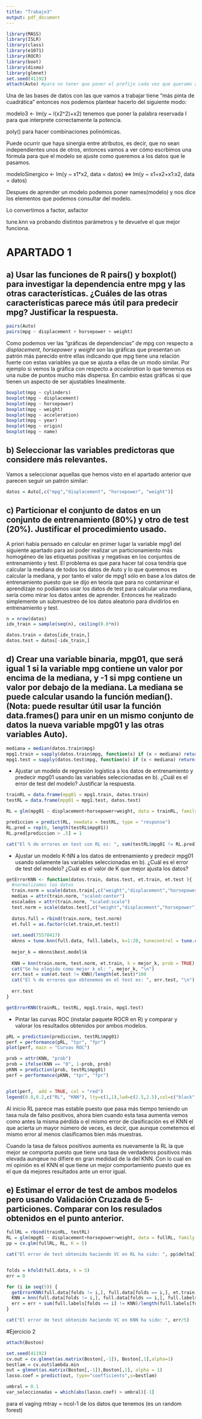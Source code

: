 ```yaml
---
title: "Trabajo3"
output: pdf_document
---
```

```r
library(MASS)
library(ISLR)
library(class)
library(e1071)
library(ROCR)
library(boot)
library(dismo)
library(glmnet)
set.seed(41192)
attach(Auto) #para no tener que poner el prefijo cada vez que queramo acceder a una atributo del dataframe
```

Una de las bases de datos con las que vamos a trabajar tiene "más pinta de cuadrática" entonces nos podemos plantear hacerlo del siguiente modo:

modelo3 <- lm(y ~ I(x2^2)+x2) tenemos que poner la palabra reservada I para que interprete correctamente la potencia.

poly() para hacer combinaciones polinómicas.

Puede ocurrir que haya sinergia entre atributos, es decir, que no sean independientes unos de otros, entonces vamos a ver cómo escrbimos una fórmula para que el modelo se ajuste como queremos a los datos que le pasamos.

modeloSinergico <- lm(y ~ x1*x2, data = datos) <=> lm(y ~ x1+x2+x1:x2, data = datos)

Despues de aprender un modelo podemos poner names(modelo) y nos dice los elementos que podemos consultar del modelo.

Lo convertimos a factor, asfactor

tune.knn va probando distintos parámetros y te devuelve el que mejor funciona.

# APARTADO 1

## a) Usar las funciones de R pairs() y boxplot() para investigar la dependencia entre mpg y las otras características. ¿Cuáles de las otras características parece más útil para predecir mpg? Justificar la respuesta.

```r
pairs(Auto)
pairs(mpg ~ displacement + horsepower + weight)
```

Como podemos ver las "gráficas de dependencias" de mpg con respecto a *displacement*, *horsepower* y *weight* son las gráficas que presentan un patrón más parecido entre ellas indicando que mpg tiene una relación fuerte con estas variables ya que se ajusta a ellas de un modo similar. Por ejemplo si vemos la gráfica con respecto a *acceleration* lo que tenemos es una nube de puntos mucho más dispersa. En cambio estas gráficas si que tienen un aspecto de ser ajustables linealmente.

```r
boxplot(mpg ~ cylinders)
boxplot(mpg ~ displacement)
boxplot(mpg ~ horsepower)
boxplot(mpg ~ weight)
boxplot(mpg ~ acceleration)
boxplot(mpg ~ year)
boxplot(mpg ~ origin)
boxplot(mpg ~ name)
```



## b) Seleccionar las variables predictoras que considere más relevantes.

Vamos a seleccionar aquellas que hemos visto en el apartado anterior que parecen seguir un patrón similar:

```r
datos = Auto[,c("mpg","displacement", "horsepower", "weight")]
```

## c) Particionar el conjunto de datos en un conjunto de entrenamiento (80%) y otro de test (20%). Justificar el procedimiento usado.

A priori había pensado en calcular en primer lugar la variable mpg1 del siguiente apartado para así poder realizar un particionamiento más homogéneo de las etiquetas positivas y negativas en los conjuntos de entrenamiento y test. El problema es que para hacer tal cosa tendría que calcular la mediana de todos los datos de Auto y lo que queremos es calcular la mediana, y por tanto el valor de mpg1 sólo en base a los datos de entrenamiento puesto que se dijo en teoría que para no contaminar el aprendizaje no podíamos usar los datos de test para calcular una mediana, sería como mirar los datos antes de aprender. Entonces he realizado simplemente un submuestreo de los datos aleatorio para dividirlos en entrenamiento y test.

```r
n = nrow(datos)
idx_train = sample(seq(n), ceiling(0.8*n))

datos.train = datos[idx_train,]
datos.test = datos[-idx_train,]
```
## d) Crear una variable binaria, mpg01, que será igual 1 si la variable mpg contiene un valor por encima de la mediana, y -1 si mpg contiene un valor por debajo de la mediana. La mediana se puede calcular usando la función median(). (Nota: puede resultar útil usar la función data.frames() para unir en un mismo conjunto de datos la nueva variable mpg01 y las otras variables Auto).

```r
mediana = median(datos.train$mpg)
mpg1.train = sapply(datos.train$mpg, function(x) if (x < mediana) return(0) else return(1))
mpg1.test = sapply(datos.test$mpg, function(x) if (x < mediana) return(0) else return(1))
```

* Ajustar un modelo de regresión logística a los datos de entrenamiento y predecir mpg01 usando las variables seleccionadas en b). ¿Cuál es el error de test del modelo? Justificar la respuesta.

```r
trainRL = data.frame(mpg01 = mpg1.train, datos.train)
testRL = data.frame(mpg01 = mpg1.test, datos.test)

RL = glm(mpg01 ~ displacement+horsepower+weight, data = trainRL, family = binomial)

prediccion = predict(RL, newdata = testRL, type = "response")
RL.pred = rep(0, length(testRL$mpg01))
RL.pred[prediccion > .5] = 1

cat("El % de errores en test con RL es: ", sum(testRL$mpg01 != RL.pred)/length(testRL$mpg01)*100)
```


* Ajustar un modelo K-NN a los datos de entrenamiento y predecir mpg01 usando solamente las variables seleccionadas en b). ¿Cuál es el error de test del modelo? ¿Cuál es el valor de K que mejor ajusta los datos?

```r
getErrorKNN <- function(datos.train, datos.test, et.train, et.test ){
  #normalizamos los datos
  train.norm = scale(datos.train[,c("weight","displacement","horsepower")])
  medias = attr(train.norm, "scaled:center")
  escalados = attr(train.norm, "scaled:scale")
  test.norm = scale(datos.test[,c("weight","displacement","horsepower")], medias, escalados)
  
  datos.full = rbind(train.norm, test.norm)
  et.full = as.factor(c(et.train,et.test))
  
  set.seed(75570417)
  mknns = tune.knn(full.data, full.labels, k=1:20, tunecontrol = tune.control(sampling = "cross"), cross = 10)
  
  mejor_k = mknns$best.model$k
  
  KNN = knn(train.norm, test.norm, et.train, k = mejor_k, prob = TRUE)
  cat("Se ha elegido como mejor k el: ", mejor_k, "\n")
  err.test = sum(et.test != KNN)/length(et.test)*100
  cat("El % de errores que obtenemos en el test es: ", err.test, "\n")
  
  err.test
}

getErrorKNN(trainRL, testRL, mpg1.train, mpg1.test)
```

* Pintar las curvas ROC (instalar paquete ROCR en R) y comparar y valorar los resultados obtenidos por ambos modelos.

```r
pRL = prediction(prediccion, testRL$mpg01)
perf = performance(pRL, "tpr", "fpr")
plot(perf, main = "Curvas ROC")

prob = attr(KNN, "prob")
prob = ifelse(KNN == "0", 1-prob, prob)
pKNN = prediction(prob, testRL$mpg01)
perf = performance(pKNN, "tpr", "fpr")


plot(perf,  add = TRUE, col = "red")
legend(0.8,0.2,c("RL", "KNN"), lty=c(1,1),lwd=c(2.5,2.5),col=c("black","red"))
```
Al inicio RL parece mas estable puesto que pasa más tiempo teniendo un tasa nula de falso positivos, ahora bien cuando esta tasa aumenta vemos como antes la misma pérdida o el mismo error de clasificación es el KNN el que acierta un mayor número de veces, es decir, que aunque cometemos el mismo error al menos clasificamos bien más muestras.

Cuando la tasa de falsos positivos aumenta es nuevamente la RL la que mejor se comporta puesto que tiene una tasa de verdaderos positivos más elevada aunqeue no difiere en gran medidad de la del KNN. Con lo cual en mi opinión es el KNN el que tiene un mejor comportamiento puesto que es el que da mejores resultados ante un error igual.

## e) Estimar el error de test de ambos modelos pero usando Validación Cruzada de 5-particiones. Comparar con los resulados obtenidos en el punto anterior.

```r
fullRL = rbind(trainRL, testRL)
RL = glm(mpg01 ~ displacement+horsepower+weight, data = fullRL, family = binomial)
pp = cv.glm(fullRL, RL, K = 5)

cat("El error de test obtenido haciendo VC en RL ha sido: ", pp$delta[1]*100, "\n")


folds = kfold(full.data, k = 5)
err = 0

for (i in seq(5)) {
  getErrorKNN(full.data[folds != i,], full.data[folds == i,], et.train, et.test)
  KNN = knn(full.data[folds != i,], full.data[folds == i,], full.labels[folds != i], k = mejor_k, prob = TRUE)
  err = err + sum(full.labels[folds == i] != KNN)/length(full.labels[folds == i])*100
}

cat("El error de test obtenido haciendo VC en KNN ha sido: ", err/5)
```

#Ejercicio 2

```r
attach(Boston)

set.seed(41192)
cv.out = cv.glmnet(as.matrix(Boston[,-1]), Boston[,1],alpha=1)
bestlam = cv.out$lambda.min
out = glmnet(as.matrix(Boston[,-1]),Boston[,1], alpha = 1)
lasso.coef = predict(out, type="coefficients",s=bestlam)

umbral = 0.1
var_seleccionadas = which(abs(lasso.coef) > umbral)[-1]
```

para el vaging mtray = ncol-1 de los datos que tenemos (es un random forest)